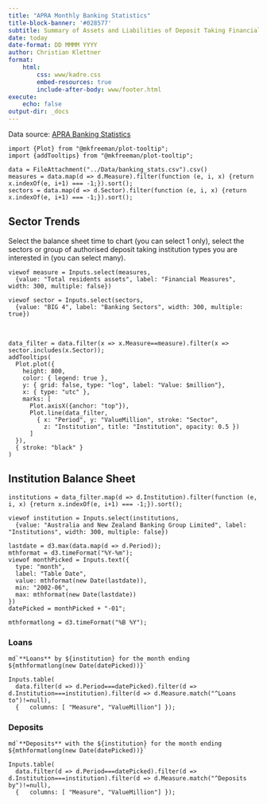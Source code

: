 ```yaml
---
title: "APRA Monthly Banking Statistics"
title-block-banner: '#028577'
subtitle: Summary of Assets and Liabilities of Deposit Taking Financial Institutions in Australia
date: today 
date-format: DD MMMM YYYY
author: Christian Klettner
format: 
    html:
        css: www/kadre.css
        embed-resources: true
        include-after-body: www/footer.html
execute: 
    echo: false
output-dir: _docs
---
```


Data source: [APRA Banking Statistics](https://www.apra.gov.au/monthly-authorised-deposit-taking-institution-statistics)

```ojs
import {Plot} from "@mkfreeman/plot-tooltip";
import {addTooltips} from "@mkfreeman/plot-tooltip";
```

```ojs
data = FileAttachment("../Data/banking_stats.csv").csv()
measures = data.map(d => d.Measure).filter(function (e, i, x) {return x.indexOf(e, i+1) === -1;}).sort(); 
sectors = data.map(d => d.Sector).filter(function (e, i, x) {return x.indexOf(e, i+1) === -1;}).sort(); 
```


## Sector Trends

Select the balance sheet time to chart (you can select 1 only), select the sectors or group of authorised deposit taking institution types you are interested in (you can select many). 

```ojs
viewof measure = Inputs.select(measures, 
  {value: "Total residents assets", label: "Financial Measures", width: 300, multiple: false})
```

```ojs
viewof sector = Inputs.select(sectors, 
  {value: "BIG 4", label: "Banking Sectors", width: 300, multiple: true})
```

&nbsp;  

```ojs
data_filter = data.filter(x => x.Measure==measure).filter(x => sector.includes(x.Sector)); 
addTooltips(
  Plot.plot({
    height: 800,
    color: { legend: true },
    y: { grid: false, type: "log", label: "Value: $million"},
    x: { type: "utc" }, 
    marks: [
      Plot.axisX({anchor: "top"}),
      Plot.line(data_filter, 
        { x: "Period", y: "ValueMillion", stroke: "Sector", 
          z: "Institution", title: "Institution", opacity: 0.5 })
      ]
  }), 
  { stroke: "black" }
)
```

## Institution Balance Sheet

```ojs
institutions = data_filter.map(d => d.Institution).filter(function (e, i, x) {return x.indexOf(e, i+1) === -1;}).sort(); 
```

```ojs
viewof institution = Inputs.select(institutions, 
  {value: "Australia and New Zealand Banking Group Limited", label: "Institutions", width: 300, multiple: false})
```

```ojs
lastdate = d3.max(data.map(d => d.Period));
mthformat = d3.timeFormat("%Y-%m");
viewof monthPicked = Inputs.text({
  type: "month",
  label: "Table Date",
  value: mthformat(new Date(lastdate)),
  min: "2002-06", 
  max: mthformat(new Date(lastdate))
})
datePicked = monthPicked + "-01";
```

```ojs
mthformatlong = d3.timeFormat("%B %Y");
```

### Loans

```ojs
md`**Loans** by ${institution} for the month ending ${mthformatlong(new Date(datePicked))}`
```

```ojs
Inputs.table(
  data.filter(d => d.Period===datePicked).filter(d => d.Institution===institution).filter(d => d.Measure.match("^Loans to")!=null), 
  {   columns: [ "Measure", "ValueMillion"] });
```

### Deposits

```ojs
md`**Deposits** with the ${institution} for the month ending ${mthformatlong(new Date(datePicked))}`
```

```ojs
Inputs.table(
  data.filter(d => d.Period===datePicked).filter(d => d.Institution===institution).filter(d => d.Measure.match("^Deposits by")!=null), 
  {   columns: [ "Measure", "ValueMillion"] });
```



